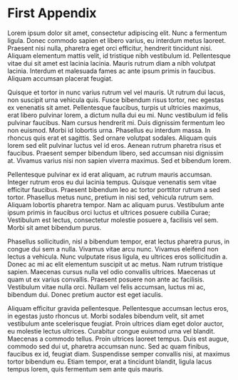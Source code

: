 # First Appendix

Lorem ipsum dolor sit amet, consectetur adipiscing elit. Nunc a fermentum ligula. Donec commodo sapien et libero varius, eu interdum metus laoreet. Praesent nisi nulla, pharetra eget orci efficitur, hendrerit tincidunt nisi. Aliquam elementum mattis velit, id tristique nibh vestibulum id. Pellentesque vitae dui sit amet est lacinia lacinia. Mauris rutrum diam a nibh volutpat lacinia. Interdum et malesuada fames ac ante ipsum primis in faucibus. Aliquam accumsan placerat feugiat.

Quisque et tortor in nunc varius rutrum vel vel mauris. Ut rutrum dui lacus, non suscipit urna vehicula quis. Fusce bibendum risus tortor, nec egestas ex venenatis sit amet. Pellentesque faucibus, turpis ut ultricies maximus, erat libero pulvinar lorem, a dictum nulla dui eu mi. Nunc vestibulum id felis pulvinar faucibus. Nam cursus hendrerit mi. Duis dignissim fermentum leo non euismod. Morbi id lobortis urna. Phasellus eu interdum massa. In rhoncus quis erat et sagittis. Sed ornare volutpat sodales. Aliquam quis lorem sed elit pulvinar luctus vel id eros. Aenean rutrum pharetra risus et faucibus. Praesent semper bibendum libero, sed accumsan nisi dignissim at. Vivamus varius nisi non sapien viverra maximus. Sed et bibendum lorem.

Pellentesque pulvinar ex id erat aliquam, ac rutrum mauris accumsan. Integer rutrum eros eu dui lacinia tempus. Quisque venenatis sem vitae efficitur faucibus. Praesent bibendum leo ac tortor porttitor rutrum a sed tortor. Phasellus metus nunc, pretium in nisi sed, vehicula rutrum sem. Aliquam lobortis pharetra tempor. Nam ac aliquam purus. Vestibulum ante ipsum primis in faucibus orci luctus et ultrices posuere cubilia Curae; Vestibulum est lectus, consectetur molestie posuere a, facilisis vel sem. Morbi sit amet bibendum purus.

Phasellus sollicitudin, nisl a bibendum tempor, erat lectus pharetra purus, in congue dui sem a nulla. Vivamus vitae arcu nunc. Vivamus eleifend non lectus a vehicula. Nunc vulputate risus ligula, eu ultrices eros sollicitudin a. Donec ac mi ac elit elementum suscipit ut ac metus. Nam rutrum tristique sapien. Maecenas cursus nulla vel odio convallis ultrices. Maecenas ut quam ut ex varius convallis. Praesent posuere non ante ac facilisis. Vestibulum vitae nulla orci. Nullam vel felis accumsan, luctus mi ac, bibendum dui. Donec pretium auctor est eget iaculis.

Aliquam efficitur gravida pellentesque. Pellentesque accumsan lectus eros, in egestas justo rhoncus ut. Morbi sodales bibendum velit, sit amet vestibulum ante scelerisque feugiat. Proin ultrices diam eget dolor auctor, eu molestie lectus ultrices. Curabitur congue euismod urna vel blandit. Maecenas a commodo tellus. Proin ultrices laoreet tempus. Duis est augue, commodo sed dui ut, pharetra accumsan nunc. Sed ac quam finibus, faucibus ex id, feugiat diam. Suspendisse semper convallis nisi, at maximus tortor bibendum eu. Etiam tempor, erat a tincidunt blandit, ligula lacus tempus lorem, quis fermentum sem ante quis mauris.

